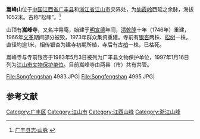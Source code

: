 {{文物保护单位
| 级别 = 市县级
| |省名 = 江西省
| 市/县名 = 广丰县
| 图片 = [[File:Songfengshan_4984.JPG|250px]]
| 名称 = 嵩峰寺
| 编号 = 
| 分类 = 
| 所在 = [[嵩峰乡|嵩峰乡]]里洋村
| 时代 = [[清朝|清]]
| 登录 = 1983年5月3日
}}
{{文物保护单位
| 级别 = 市县级
| |省名 = 浙江省
| 市/县名 = 江山市
| 图片 = [[File:Songfengshan_4982.JPG|250px]]
| 名称 = 嵩峰寺
| 编号 = 
| 分类 = 
| 所在 = [[峡口镇_(江山市)|峡口镇]]广渡村
| 时代 = [[清朝|清]]
| 登录 = 1997年1月16日
}}
'''嵩峰山'''位于[[中华人民共和国|中国]][[江西省|江西省]][[广丰县|广丰县]]和[[浙江省|浙江省]][[江山市|江山市]]交界处，为[[仙霞岭|仙霞岭]]西延之余脉，海拔1052米。古称“松峰”。<ref name="">[http://www.zggf.cn/Html/2007-5/17/17174336288.htm 广丰县志·山脉] {{webarchive|url=https://web.archive.org/web/20100505195521/http://www.zggf.cn/Html/2007-5/17/17174336288.htm |date=2010-05-05 }}</ref>

山顶有'''嵩峰寺'''，又名冲霄庵，始建于[[明朝|明]][[宣德|宣德]]年间，[[清朝|清]][[乾隆|乾隆]]十年（1746年）重建，1966年[[文化大革命|文革]]期间部分被毁，1973年群众集资重建。寺前有[[银杏|银杏]]两株、[[松树|松树]]一株，直径均逾1米，相传银杏为建寺初期所植，寺后有古[[柏树|柏]]一株，已枯死。

嵩峰寺与寺前银杏于1983年5月3日被列为广丰县文物保护单位，1997年1月16日列为[[江山市各级文物保护单位列表|江山市文物保护单位]]。目前嵩峰寺由两县（市）共有共管。
<gallery>
File:Songfengshan 4983.JPG|
File:Songfengshan 4995.JPG|
</gallery>
==参考文献==
{{reflist}}
{{coord|28|23|35|N|118|26|19|E|display=title|scale:100000}}
{{DEFAULTSORT:S嵩}}
[[Category:广丰区|Category:广丰区]]
[[Category:江山市|Category:江山市]]
[[Category:江西山峰|Category:江西山峰]]
[[Category:浙江山峰|Category:浙江山峰]]